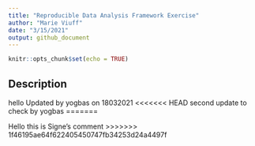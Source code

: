 ```yaml
---
title: "Reproducible Data Analysis Framework Exercise"
author: "Marie Viuff"
date: "3/15/2021"
output: github_document
---
```


```r
knitr::opts_chunk$set(echo = TRUE)
```

## Description

hello
Updated by yogbas on 18032021
<<<<<<< HEAD
second update to check by yogbas
=======

Hello this is Signe's comment
>>>>>>> 1f46195ae64f622405450747fb34253d24a4497f
